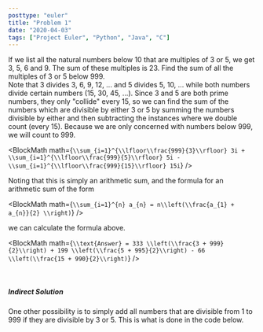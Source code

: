 ```yaml
---
posttype: "euler"
title: "Problem 1"
date: "2020-04-03"
tags: ["Project Euler", "Python", "Java", "C"]
---
```



<Card title="Problem 1 - Multiples of 3 and 5">
    If we list all the natural numbers below 10 that are multiples
    of 3 or 5, we get 3, 5, 6 and 9. The sum of these multiples is 23.
    Find the sum of all the multiples of 3 or 5 below 999.
</Card>


<br/>
<EulerSolution>
Note that 3 divides 3, 6, 9, 12, ... and 5 divides 5, 10, ... while both numbers divide certain
numbers (15, 30, 45, ...). Since 3 and 5 are both prime numbers, they only "collide" every 15, so we can find the
sum of the numbers which are divisible by either 3 or 5 by summing the numbers divisible by either and then
subtracting the instances where we double count (every 15). Because we are only concerned with numbers below 999, we
will count to 999.

<BlockMath math={`
\\sum_{i=1}^{\\lfloor\\frac{999}{3}\\rfloor} 3i + \\sum_{i=1}^{\\lfloor\\frac{999}{5}\\rfloor} 5i -
    \\sum_{i=1}^{\\lfloor\\frac{999}{15}\\rfloor} 15i
`} />

Noting that this is simply an arithmetic sum, and the formula for an arithmetic sum of the form

<BlockMath math={`
    \\sum_{i=1}^{n} a_{n} = n\\left(\\frac{a_{1} + a_{n}}{2} \\right)
`} />

we can calculate the formula above.

<BlockMath math={`
\\text{Answer} = 333 \\left(\\frac{3 + 999}{2}\\right) + 199 \\left(\\frac{5 + 995}{2}\\right) - 66 \\left(\\frac{15 +
    990}{2}\\right)
`} />

<br/>
<h5>Indirect Solution</h5>
One other possibility is to simply add all numbers that are divisible from 1 to 999 if they are divisible by 3 or 5.
This is what is done in the code below.
</EulerSolution>